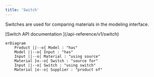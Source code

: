 ```yaml
---
title: 'Switch'
---
```


Switches are used for comparing materials in the modeling interface.

<Info>
  [Switch API documentation <Icon icon="square-arrow-up-right" iconType="light" />](/api-reference/v1/switch)
</Info>


```mermaid
erDiagram
    Product ||--o{ Model : "has"
    Model ||--o{ Input : "has"
    Input ||--o| Material : "using source"
    Material }o--o{ Switch : "source for"
    Input ||--o| Switch : "using switch"
    Material |o--o| Supplier : "product of"
```

